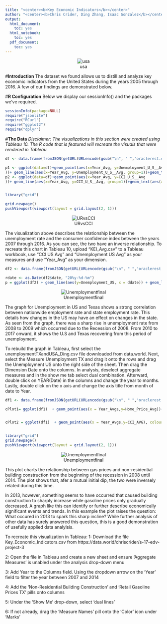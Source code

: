 ```yaml
---
title: "<center><b>Key Economic Indicators</b></center>"
author: "<center><b>Chris Crider, Ding Zhang, Isaac Gonzalez</b></center>"
output:
  html_document:
    toc: yes
  html_notebook:
    toc: yes
  pdf_document:
    toc: yes
---
```

<center>![usa](../03 Visualizations/Map_of_USA.png)</center>

#**Introduction**
The dataset we found allows us to distill and analyze key economic indicators from the United States during the years 2005 through 2016. A few of our findings are demonstrated below.

#**R Configuration**
Below we display our sessionInfo() and the packages we've required.

```r
sessionInfo(package=NULL)
require("jsonlite")
require("RCurl")
require("ggplot2")
require("dplyr")
```

#**The Data**
*Disclaimer: The visualizations in this section were created using Tableau 10. The R code that is featured will recreate the visuals that were rendered in Tableau.*



```r
df <- data.frame(fromJSON(getURL(URLencode(gsub("\n", " ",'oraclerest.cs.utexas.edu:5018/rest/native/?query="select * from KEI_Avg"')),httpheader=c(DB='jdbc:data:world:sql:chriscrider:s-17-edv-project-3', USER='gonzalez', PASS='eyJhbGciOiJIUzUxMiJ9.eyJzdWIiOiJwcm9kLXVzZXItY2xpZW50OmdvbnphbGV6IiwiaXNzIjoiYWdlbnQ6Z29uemFsZXo6OmMwN2RkYmNkLTU3ZmEtNDBkNi04MzQwLTQ0NzJlYzI0OTBiMiIsImlhdCI6MTQ4NDY5NzMxOSwicm9sZSI6WyJ1c2VyX2FwaV93cml0ZSIsInVzZXJfYXBpX3JlYWQiXSwiZ2VuZXJhbC1wdXJwb3NlIjp0cnVlfQ.5mTuKVcV8fKTtPvvxxcyo-5TBGLGufXDQkIraPgCsuB4hc7mUj_editztVly63Yr4jxmvyvI-kUu07EvQnuZYw', MODE='native_mode', MODEL='model', returnDimensions = 'False', returnFor = 'JSON'), verbose = TRUE) ))
```

```r
p1 <- ggplot(data=df)+geom_point(aes(x=Year_Avg, y=Unemployment_U_S__Avg
))+ geom_line(aes(x=Year_Avg, y=Unemployment_U_S__Avg, group=1))+geom_text(aes(x=Year_Avg, y=Unemployment_U_S__Avg, label=sprintf("%0.2f", round(Unemployment_U_S__Avg, digits = 2))), nudge_x = 0.50, check_overlap = TRUE)+labs(title = "Unemployment Rate in U.S. (2007-2016)", x="Year", y="Unemployment Rate")+ theme_gray()+scale_x_continuous(breaks = c(2007:2016)) 
p2 <- ggplot(data=df)+geom_point(aes(x=Year_Avg, y=CCI_U_S__Avg
))+ geom_line(aes(x=Year_Avg, y=CCI_U_S__Avg, group=1))+geom_text(aes(x=Year_Avg, y=CCI_U_S__Avg, label=sprintf("%0.2f", round(CCI_U_S__Avg, digits = 2))),nudge_y = -1, nudge_x = 0.50, check_overlap = TRUE)+labs(title = "Consumer Confidence Index in U.S. (2007-2016)", x="Year", y="C.C.I.")+scale_x_continuous(breaks = c(2007:2016))


library("grid")

grid.newpage()
pushViewport(viewport(layout = grid.layout(2, 1)))  
```

<center>![URvsCCI](../03 Visualizations/UR_vs_CCI.png)</center>

The visualization above describes the relationship between the unemployment rate and the consumer confidence index between the years 2007 through 2016. As you can see, the two have an inverse relationship.
To recreate this chart in Tableau 10, upload "KEI_Avg.csv" to a Tableau workbook, use "CCI US Avg" and "Unemployment US Avg" as your measures and use "Year_Avg" as your dimension. 

```r
df2 <- data.frame(fromJSON(getURL(URLencode(gsub("\n", " ",'oraclerest.cs.utexas.edu:5018/rest/native/?query="select * from unemploymentTXandUSA_Ding"')),httpheader=c(DB='jdbc:data:world:sql:chriscrider:s-17-edv-project-3', USER='ding', PASS='eyJhbGciOiJIUzUxMiJ9.eyJzdWIiOiJwcm9kLXVzZXItY2xpZW50OmRpbmciLCJpc3MiOiJhZ2VudDpkaW5nOjpkZmZjZWRkMi0zYzNmLTRhNzUtODlkZC1mMGJmY2UyZGJmZDEiLCJpYXQiOjE0ODQ2OTczODUsInJvbGUiOlsidXNlcl9hcGlfd3JpdGUiLCJ1c2VyX2FwaV9yZWFkIl0sImdlbmVyYWwtcHVycG9zZSI6dHJ1ZX0.z7mVK3h-7pjJV-keOW1uP_ydEr7F4Hs7pvzOdDcuMKO3l5B-o7W7Xj-iNaWfaDYzt_zduENZtcONAnoWpro3cg', MODE='native_mode', MODEL='model', returnDimensions = 'False', returnFor = 'JSON'), verbose = TRUE) ))
```

```r
rdate <- as.Date(df2$date, "20%y-%d-%m")
p = ggplot(df2) + geom_line(aes(y=Unemployment_US, x = ddate)) + geom_line(aes(y=Unemployment_TX, x = ddate, colour = "red")) + ylab("Unemployment Percentage") + xlab("Date") + ggtitle("Unemployment Percentage in U.S. and Texas (Red) Over Time") + theme(axis.text.x=element_text(angle=90,size=10,vjust=0.5))
```

<center>![Unemploymentfinal](../03 Visualizations/Unemploymentfinal.png)</center>

The graph for Unemployment in US and Texas shows a strong correlation between nationwide employment rate and state employment rate. This details how changes in the US may have an effect on changes in the state. As seen from the graph, there was a sharp rise in unemployment rate from 2008 to 2009 which occurred due to the Recession of 2008. From 2010 to 2017 onward, it shows the U.S and Texas recovering from this period of unemployment.

To rebuild the graph in Tableau, first select the unemploymentTXandUSA_Ding.csv file downloaded from data.world. Next, select the Measure Unemployment TX and drag it onto the rows and drag the Unemployment US onto the right side of the sheet. Then drag the Dimension Date onto the columns. In analysis, deselect aggregate measures and in the show me tab select dual combination. Afterward, double click on YEAR(Date) in the columns and change the year to months. Lastly, double click on the x axis and change the axis title from month of date to Year.




```r
df1 <- data.frame(fromJSON(getURL(URLencode(gsub("\n", " ",'oraclerest.cs.utexas.edu:5018/rest/native/?query="select * from ConfidenceHomeStats where `Year Avgs`<=2016"')),httpheader=c(DB='jdbc:data:world:sql:chriscrider:s-17-edv-project-3', USER='gonzalez', PASS='eyJhbGciOiJIUzUxMiJ9.eyJzdWIiOiJwcm9kLXVzZXItY2xpZW50OmdvbnphbGV6IiwiaXNzIjoiYWdlbnQ6Z29uemFsZXo6OmMwN2RkYmNkLTU3ZmEtNDBkNi04MzQwLTQ0NzJlYzI0OTBiMiIsImlhdCI6MTQ4NDY5NzMxOSwicm9sZSI6WyJ1c2VyX2FwaV93cml0ZSIsInVzZXJfYXBpX3JlYWQiXSwiZ2VuZXJhbC1wdXJwb3NlIjp0cnVlfQ.5mTuKVcV8fKTtPvvxxcyo-5TBGLGufXDQkIraPgCsuB4hc7mUj_editztVly63Yr4jxmvyvI-kUu07EvQnuZYw', MODE='native_mode', MODEL='model', returnDimensions = 'False', returnFor = 'JSON'), verbose = TRUE) ))
```

```r

cPlot1= ggplot(df1)  + geom_point(aes(x = Year_Avgs,y=Home_Price_Avg))+ geom_line(aes(x = Year_Avgs,y=Home_Price_Avg)) + xlab("Year") + ylab("Average Home Price") + ggtitle('Avg Home Price ~2008-2016')


cPlot2 = ggplot(df1)  + geom_point(aes(x = Year_Avgs,y=CCI_AVG), colour = 'red')+ geom_line(aes(x = Year_Avgs,y=CCI_AVG), colour = 'red')+ xlab("Year") + ylab("Average Consumer Confidence")  + ggtitle('Avg Consumer Confidence Index ~2008-2016')


library("grid")
grid.newpage()
pushViewport(viewport(layout = grid.layout(2, 1))) 
```

<center>![Unemploymentfinal](../03 Visualizations/Sheet3.png)</center>

This plot charts the relationship between gas prices and non-residential building construction from the beginning of the recession in 2008 until 2014. The plot shows that, afer a mutual initial dip, the two were inversely related during this time. 

In 2013, however, something seems to have occurred that caused building construction to sharply increase while gasoline prices only gradually decreased. A graph like this can identify or further describe economically significant events and trends. In this example the plot raises the question: What occured in 2013 to spark this sharp incline? While further analysis of other data has surely answered this question, this is a good demonstration of usefully applied data analylsis.

To recreate this visualization in Tableau:
1: Download the file Key_Economic_Indicators.csv from https://data.world/chriscrider/s-17-edv-project-3

2: Open the file in Tableau and create a new sheet and ensure 'Aggregate Measures' is unabled under the analysis drop-down menu

3: Add Year to the Columns field. Using the dropdown arrow on the 'Year' field to filter the year between 2007 and 2014

4: Add the 'Non-Residential Building Construction' and 'Retail Gasoline Prices TX' pills onto columns

5: Under the 'Show Me' drop-down, select 'dual lines'

6: If not already, drag the 'Measure Names' pill onto the 'Color' icon under 'Marks'

